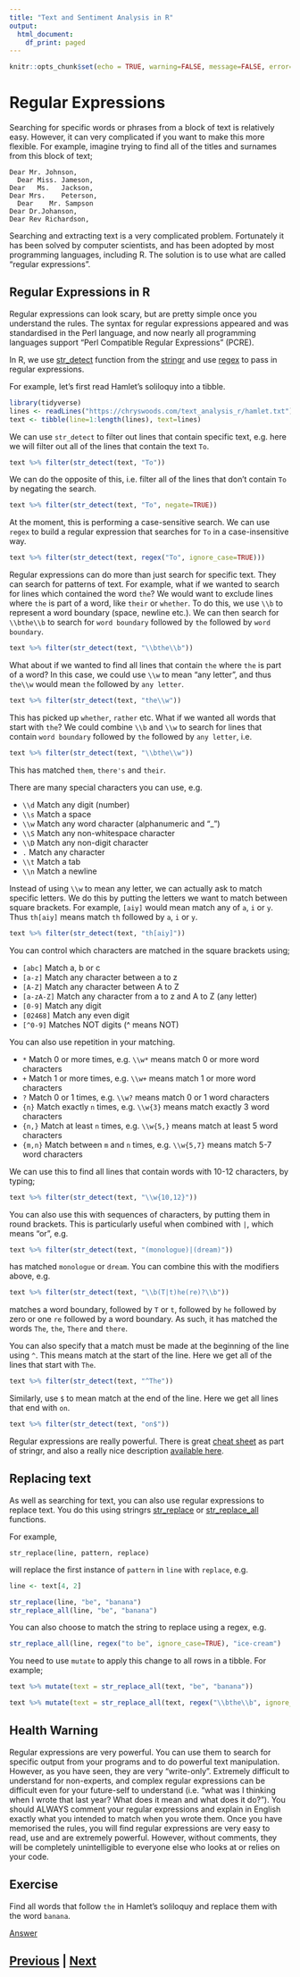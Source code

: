 ```yaml
---
title: "Text and Sentiment Analysis in R"
output:
  html_document:
    df_print: paged
---
```


```r
knitr::opts_chunk$set(echo = TRUE, warning=FALSE, message=FALSE, error=FALSE)
```

# Regular Expressions

Searching for specific words or phrases from a block of text is relatively
easy. However, it can very complicated if you want to make this more flexible.
For example, imagine trying to find all of the titles and surnames
from this block of text;

```
Dear Mr. Johnson, 
  Dear Miss. Jameson,
Dear   Ms.   Jackson, 
Dear Mrs.    Peterson, 
  Dear    Mr. Sampson
Dear Dr.Johanson,
Dear Rev Richardson,
```

Searching and extracting text is a very complicated problem. Fortunately
it has been solved by computer scientists, and has been adopted
by most programming languages, including R. The solution is to use
what are called "regular expressions". 

## Regular Expressions in R

Regular expressions can look scary, but are pretty simple once you 
understand the rules. The syntax for regular expressions appeared 
and was standardised in the Perl language, and now nearly all 
programming languages support “Perl Compatible Regular Expressions” (PCRE).

In R, we use [str_detect](https://www.rdocumentation.org/packages/stringr/versions/1.4.0/topics/str_detect)
function from the [stringr](https://stringr.tidyverse.org) and
use [regex](https://stringr.tidyverse.org/articles/regular-expressions.html)
to pass in regular expressions. 

For example, let's first read Hamlet's soliloquy into a tibble.

```r
library(tidyverse)
lines <- readLines("https://chryswoods.com/text_analysis_r/hamlet.txt")
text <- tibble(line=1:length(lines), text=lines)
```

We can use `str_detect` to filter out lines that contain specific text,
e.g. here we will filter out all of the lines that contain the text `To`.

```r
text %>% filter(str_detect(text, "To"))
```

We can do the opposite of this, i.e. filter all of the lines that don't
contain `To` by negating the search.

```r
text %>% filter(str_detect(text, "To", negate=TRUE))
```

At the moment, this is performing a case-sensitive search. We can use
`regex` to build a regular expression that searches for `To` in 
a case-insensitive way.

```r
text %>% filter(str_detect(text, regex("To", ignore_case=TRUE)))
```

Regular expressions can do more than just search for specific text. They 
can search for patterns of text. For example, what if we wanted to search
for lines which contained the word `the`? We would want to exclude
lines where `the` is part of a word, like `their` or `whether`. To do this,
we use `\\b` to represent a word boundary (space, newline etc.). We can
then search for `\\bthe\\b` to search for `word boundary` followed by
`the` followed by `word boundary`.

```r
text %>% filter(str_detect(text, "\\bthe\\b"))
```

What about if we wanted to find all lines that contain `the` where `the` is
part of a word? In this case, we could use `\\w` to mean "any letter", and
thus `the\\w` would mean `the` followed by `any letter`.

```r
text %>% filter(str_detect(text, "the\\w"))
```

This has picked up `whether`, `rather` etc. What if we wanted all words that start
with `the`? We could combine `\\b` and `\\w` to search for lines that
contain `word boundary` followed by `the` followed by `any letter`, i.e.

```r
text %>% filter(str_detect(text, "\\bthe\\w"))
```

This has matched `them`, `there's` and `their`.

There are many special characters you can use, e.g.

* `\\d` Match any digit (number)
* `\\s` Match a space
* `\\w` Match any word character (alphanumeric and “_”)
* `\\S` Match any non-whitespace character
* `\\D` Match any non-digit character
* `.` Match any character
* `\\t` Match a tab
* `\\n` Match a newline

Instead of using `\\w` to mean any letter, we can actually ask to match
specific letters. We do this by putting the letters we want to match between
square brackets. For example, `[aiy]` would mean match any of `a`, `i` or `y`.
Thus `th[aiy]` means match `th` followed by `a`, `i` or `y`.

```r
text %>% filter(str_detect(text, "th[aiy]"))
```

You can control which characters are matched in the square brackets using;

* `[abc]` Match a, b or c
* `[a-z]` Match any character between a to z
* `[A-Z]` Match any character between A to Z
* `[a-zA-Z]` Match any character from a to z and A to Z (any letter)
* `[0-9]` Match any digit
* `[02468]` Match any even digit
* `[^0-9]` Matches NOT digits (^ means NOT)

You can also use repetition in your matching.

* `*` Match 0 or more times, e.g. `\\w*` means match 0 or more word characters
* `+` Match 1 or more times, e.g. `\\w+` means match 1 or more word characters
* `?` Match 0 or 1 times, e.g. `\\w?` means match 0 or 1 word characters
* `{n}` Match exactly `n` times, e.g. `\\w{3}` means match exactly 3 word characters
* `{n,}` Match at least `n` times, e.g. `\\w{5,}` means match at least 5 word characters
* `{m,n}` Match between `m` and `n` times, e.g. `\\w{5,7}` means match 5-7 word characters

We can use this to find all lines that contain words with 10-12 characters, by typing;

```r
text %>% filter(str_detect(text, "\\w{10,12}"))
```

You can also use this with sequences of characters, by putting them in 
round brackets. This is particularly useful when combined with `|`, which
means "or", e.g.

```r
text %>% filter(str_detect(text, "(monologue)|(dream)"))
```

has matched `monologue` or `dream`. You can combine this with the modifiers
above, e.g.

```r
text %>% filter(str_detect(text, "\\b(T|t)he(re)?\\b"))
```

matches a word boundary, followed by `T` or `t`, followed by `he` followed
by zero or one `re` followed by a word boundary. As such, it has matched
the words `The`, `the`, `There` and `there`.

You can also specify that a match must be made at the beginning of the 
line using `^`. This means match at the start of the line. Here we get
all of the lines that start with `The`.

```r
text %>% filter(str_detect(text, "^The"))
```

Similarly, use `$` to mean match at the end of the line. Here we get
all lines that end with `on`.

```r
text %>% filter(str_detect(text, "on$"))
```

Regular expressions are really powerful. There is great
[cheat sheet](https://github.com/rstudio/cheatsheets/blob/master/strings.pdf)
as part of stringr, and also a really nice description
[available here](https://stringr.tidyverse.org/articles/regular-expressions.html).

## Replacing text

As well as searching for text, you can also use regular expressions 
to replace text. You do this using stringrs 
[str_replace](https://stringr.tidyverse.org/reference/str_replace.html)
or [str_replace_all](https://stringr.tidyverse.org/reference/str_replace.html)
functions.

For example,

```
str_replace(line, pattern, replace)
```

will replace the first instance of `pattern` in `line` with `replace`, e.g.

```r
line <- text[4, 2]

str_replace(line, "be", "banana")
str_replace_all(line, "be", "banana")
```

You can also choose to match the string to replace using a regex, e.g.

```r
str_replace_all(line, regex("to be", ignore_case=TRUE), "ice-cream")
```

You need to use `mutate` to apply this change to all rows in a tibble.
For example;

```r
text %>% mutate(text = str_replace_all(text, "be", "banana"))
```

```r
text %>% mutate(text = str_replace_all(text, regex("\\bthe\\b", ignore_case=TRUE), "banana"))
```

## Health Warning

Regular expressions are very powerful. You can use them to search for specific 
output from your programs and to do powerful text manipulation. However, as you
have seen, they are very “write-only”. Extremely difficult to understand for
non-experts, and complex regular expressions can be difficult even for your
future-self to understand (i.e. “what was I thinking when I wrote that last
year? What does it mean and what does it do?”). You should ALWAYS comment
your regular expressions and explain in English exactly what you intended to
match when you wrote them. Once you have memorised the rules, you will find
regular expressions are very easy to read, use and are extremely powerful. 
However, without comments, they will be completely unintelligible to everyone 
else who looks at or relies on your code.

## Exercise

Find all words that follow `the` in Hamlet's soliloquy and replace them
with the word `banana`. 

[Answer](regexp_answer.html)

## [Previous](sentiment.html) | [Next](wordclouds.html)

